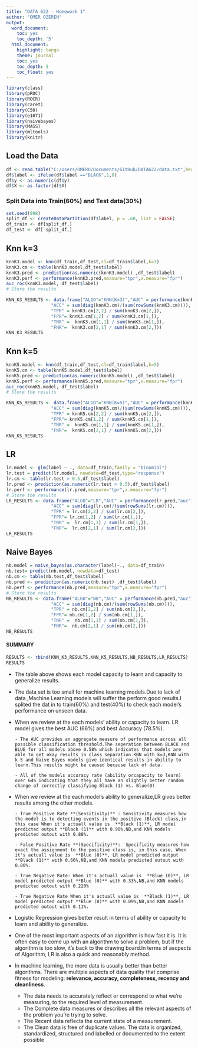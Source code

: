 ```yaml
---
title: "DATA 622 - Homework 1"
author: "OMER OZEREN"
output:
  word_document:
    toc: yes
    toc_depth: '5'
  html_document:
    highlight: tango
    theme: journal
    toc: yes
    toc_depth: 5
    toc_float: yes
---
```


```r
library(class)
library(pROC)
library(ROCR)
library(caret)
library(C50)
library(e1071)
library(naivebayes)
library(MASS)
library(mltools)
library(knitr)
```
## Load the Data

```r
df <- read.table("C:/Users/OMERO/Documents/GitHub/DATA622/data.txt",header = T,sep=',')
df$label <- ifelse(df$label =="BLACK",1,0)
df$y <- as.numeric(df$y)
df$X <- as.factor(df$X)
```

### Split Data into Train(60%) and Test data(30%)  

```r
set.seed(998)
split_df <- createDataPartition(df$label, p = .60, list = FALSE)
df_train <- df[split_df,]
df_test <- df[-split_df,]
```

## Knn k=3
```r
knnK3.model <- knn(df_train,df_test,cl=df_train$label,k=3)
knnK3.cm <- table(knnK3.model,df_test$label)
knnK3.pred <- prediction(as.numeric(knnK3.model) ,df_test$label)
knnK3.perf <- performance(knnK3.pred,measure="tpr",x.measure="fpr")
auc_roc(knnK3.model, df_test$label)
# Store the results

KNN_K3_RESULTS <- data.frame("ALGO"="KNN(K=3)","AUC" = performance(knnK3.pred,"auc")@y.values[[1]],
                 "ACC" = sum(diag(knnK3.cm)/(sum(rowSums(knnK3.cm)))),
                 "TPR" = knnK3.cm[2,2] / sum(knnK3.cm[2,]),
                 "FPR"= knnK3.cm[1,2] / sum(knnK3.cm[1,]),
                 "TNR" =  knnK3.cm[1,1] / sum(knnK3.cm[1,]),
                 "FNR"=  knnK3.cm[2,1] / sum(knnK3.cm[2,]))
KNN_K3_RESULTS
```

## Knn k=5
```r
knnK5.model <- knn(df_train,df_test,cl=df_train$label,k=5)
knnK5.cm <- table(knnK5.model,df_test$label)
knnK5.pred <- prediction(as.numeric(knnK5.model) ,df_test$label)
knnK5.perf <- performance(knnK5.pred,measure="tpr",x.measure="fpr")
auc_roc(knnK5.model, df_test$label)
# Store the results

KNN_K5_RESULTS <- data.frame("ALGO"="KNN(K=5)","AUC" = performance(knnK5.pred,"auc")@y.values[[1]],
                 "ACC" = sum(diag(knnK5.cm)/(sum(rowSums(knnK5.cm)))),
                 "TPR" = knnK5.cm[2,2] / sum(knnK5.cm[2,]),
                 "FPR"= knnK5.cm[1,2] / sum(knnK5.cm[1,]),
                 "TNR" =  knnK5.cm[1,1] / sum(knnK5.cm[1,]),
                 "FNR"=  knnK5.cm[2,1] / sum(knnK5.cm[2,]))
KNN_K5_RESULTS
```

## LR
```r
lr.model <- glm(label ~ ., data=df_train,family = "binomial")
lr.test = predict(lr.model, newdata=df_test,type="response")
lr.cm <- table(lr.test > 0.5,df_test$label)
lr.pred <- prediction(as.numeric(lr.test > 0.5),df_test$label)
lr.perf <- performance(lr.pred,measure="tpr",x.measure="fpr")
# Store the results
LR_RESULTS <- data.frame("ALGO"="LR","AUC" = performance(lr.pred,"auc")@y.values[[1]],
                 "ACC" = sum(diag(lr.cm)/(sum(rowSums(lr.cm)))),
                 "TPR" = lr.cm[2,2] / sum(lr.cm[2,]),
                 "FPR"= lr.cm[1,2] / sum(lr.cm[1,]),
                 "TNR" =  lr.cm[1,1] / sum(lr.cm[1,]),
                 "FNR"=  lr.cm[2,1] / sum(lr.cm[2,]))
LR_RESULTS
```

## Naive Bayes

```r
nb.model = naive_bayes(as.character(label)~., data=df_train)
nb.test= predict(nb.model, newdata=df_test)
nb.cm <- table(nb.test,df_test$label)
nb.pred <- prediction(as.numeric(nb.test) ,df_test$label)
nb.perf <- performance(nb.pred,measure="tpr",x.measure="fpr")
# Store the results
NB_RESULTS <- data.frame("ALGO"="NB","AUC" = performance(nb.pred,"auc")@y.values[[1]],
                 "ACC" = sum(diag(nb.cm)/(sum(rowSums(nb.cm)))),
                 "TPR" = nb.cm[2,2] / sum(nb.cm[2,]),
                 "FPR"= nb.cm[1,2] / sum(nb.cm[1,]),
                 "TNR" =  nb.cm[1,1] / sum(nb.cm[1,]),
                 "FNR"=  nb.cm[2,1] / sum(nb.cm[2,]))
NB_RESULTS
```

#### SUMMARY

```r
RESULTS <- rbind(KNN_K3_RESULTS,KNN_K5_RESULTS,NB_RESULTS,LR_RESULTS)
RESULTS
```

- The table above shows each model capacity to learn and capacity to generalize results. 

- The data set is too small for machine learning  models.Due to lack of data ,Machine Learning models will suffer the perform good results.I splited the dat in to train(60%) and test(40%) to check each model's performance on unseen data. 

- When we review at the each models' ability or capacity to learn. LR model gives the best AUC (66%) and best Accuracy (78.5%). 
      
      - The AUC provides an aggregate measure of performance across all possible classification threshold.The seperation between BLACK and BLUE for all models above 0.58% which indicates that models are able to get okay results in class separation.KNN with k=3,KNN with k-5 and Naive Bayes models give identical results in ability to learn.This results might be caused because lack of data.

      - All of the models accuracy rate (ability orcapacity to learn) over 64% indicating that they all have an slightly better random change of correctly classifying Black (1) vs. Blue(0)


- When we review at the each model's ability to generalize,LR gives better results among the other models.
      
      - True Positive Rate **(Sensitivity)** : Sensitivity measures how  the model is to detecting events in the positive (Black) class,in this case When it's actuall value is  **Black (1)**, LR model predicted output **Black (1)** with 0.90%,NB,and KNN models predicted outout with 0.88%.
   
      - False Positive Rate **(Specificity)**:  Specificity measures how exact the assignment to the positive class is, in this case, When it's actuall value is  **Blue (0)**, LR model predicted output **Black (1)** with 0.66%,NB,and KNN models predicted outout with 0.80%.
   
      - True Negative Rate: When it's actuall value is  **Blue (0)**, LR model predicted output **Blue (0)** with 0.33%,NB,and KNN models predicted outout with 0.220%
   
      - True Negative Rate When it's actuall value is  **Black (1)**, LR model predicted output **Blue (0)** with 0.09%,NB,and KNN models predicted outout with 0.11%.
   


- Logistic Regression gives better result in terms of ability or capacity to learn and ability to generalize.


- One of the most important aspects of an algorithm is how fast it is. It is often easy to come up with an algorithm to solve a problem, but if the algorithm is too slow, it's back to the drawing board.In terms of ascpects of Algorithm, LR is also a quick and reasonably method.

- In machine learning, the  more data is  usually better than better algorithms. There are multiple aspects of data quality that comprise fitness for modeling: **relevance, accuracy, completeness, recency and cleanliness**.
     - The data needs to accurately reflect or correspond to what we're measuring, to the required level of measurement.
     - The Complete data measures or describes all the relevant aspects of the problem you're trying to solve.
     - The Recent data reflects the current state of a measurement.
     - The Clean data is free of duplicate values. The data is organized, standardized, structured and labelled or documented to the extent possible

